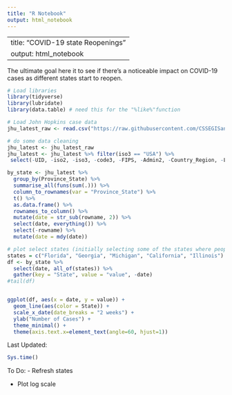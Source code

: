 ```yaml
---
title: "R Notebook"
output: html_notebook
---
```


---
title: "COVID-19 state Reopenings"
output: html_notebook
---

The ultimate goal here it to see if there's a noticeable impact on COVID-19 cases as different states start to reopen.  

```r
# Load libraries
library(tidyverse)
library(lubridate)
library(data.table) # need this for the "%like%"function
```

```r
# Load John Hopkins case data
jhu_latest_raw <- read.csv("https://raw.githubusercontent.com/CSSEGISandData/COVID-19/master/csse_covid_19_data/csse_covid_19_time_series/time_series_covid19_confirmed_US.csv")

```

```r
# do some data cleaning
jhu_latest <- jhu_latest_raw 
jhu_latest <- jhu_latest %>% filter(iso3 == "USA") %>%
 select(-UID, -iso2, -iso3, -code3, -FIPS, -Admin2, -Country_Region, -Lat, -Long_, -Combined_Key) 

by_state <- jhu_latest %>% 
  group_by(Province_State) %>%
  summarise_all(funs(sum(.))) %>%
  column_to_rownames(var = "Province_State") %>%
  t() %>%
  as.data.frame() %>%
  rownames_to_column() %>%
  mutate(date = str_sub(rowname, 2)) %>%
  select(date, everything()) %>%
  select(-rowname) %>%
  mutate(date = mdy(date))
```

```r
# plot select states (initially selecting some of the states where people are protesting, will refine with more precise selection)
states = c("Florida", "Georgia", "Michigan", "California", "Illinois")
df <- by_state %>%
  select(date, all_of(states)) %>%
  gather(key = "State", value = "value", -date)
#tail(df)


ggplot(df, aes(x = date, y = value)) + 
  geom_line(aes(color = State)) + 
  scale_x_date(date_breaks = "2 weeks") +
  ylab("Number of Cases") + 
  theme_minimal() + 
  theme(axis.text.x=element_text(angle=60, hjust=1))

```

Last Updated:
```r
Sys.time()
```


To Do:
- Refresh states

- Plot log scale